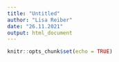 ```yaml
---
title: "Untitled"
author: "Lisa Reiber"
date: "26.11.2021"
output: html_document
---
```


```r
knitr::opts_chunk$set(echo = TRUE)
```

